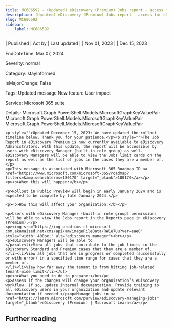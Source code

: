 ```yaml
---
title: MC686592 - (Updated) eDiscovery (Premium) Jobs report - access for eDiscovery Manager
description: (Updated) eDiscovery (Premium) Jobs report - access for eDiscovery Manager
slug: MC686592
sidebar:
    label: MC686592
---
```



| Published | Act by | Last updated |
| Nov 01, 2023 |  | Dec 15, 2023 |

EndDateTime: Mar 07, 2024

Severity: normal

Category: stayInformed

IsMajorChange: False

Tags: Updated message New feature User impact

Service: Microsoft 365 suite

Details: Microsoft.Graph.PowerShell.Models.MicrosoftGraphKeyValuePair Microsoft.Graph.PowerShell.Models.MicrosoftGraphKeyValuePair Microsoft.Graph.PowerShell.Models.MicrosoftGraphKeyValuePair

```
<p style="">Updated December 15, 2023: We have updated the rollout timeline below. Thank you for your patience.</p><p style="">The Job Report in eDiscovery Premium is now currently available to eDiscovery Administrators. With this update, the report will be accessible by users with eDiscovery Manager (built-in role group) as well. eDiscovery Managers will be able to view the Jobs limit cards on the report as well as the list of jobs in the cases they are a member of.</p>
<p>This message is associated with Microsoft 365 Roadmap ID <a href="https://www.microsoft.com/microsoft-365/roadmap?filters=&amp;searchterms=180170" target="_blank">180170</a></p>
<p><b>When this will happen:</b></p>

<p>Rollout in Public Preview will begin in early January 2024 and is expected to be complete by late January 2024.</p>

<p><b>How this will affect your organization:</b></p>

<p>Users with eDiscovery Manager (built-in role group) permissions will be able to view the Jobs report in the Reports page in eDiscovery (Premium).</p>
<p><img src="https://img-prod-cms-rt-microsoft-com.akamaized.net/cms/api/am/imageFileData/RW1e7Uu?ver=eae0" style="width: 400px;" alt="ediscovery manager"><br></p>
<p>eDiscovery Managers will be able to 
</p><ul><li>View all jobs that contribute to the job limits in the eDiscovery Standard and Premium cases that they are a member of.   
</li><li>View all jobs that are in progress or completed (successfully or with error) in a specified time range for cases that they are a member of.
</li><li>View how far away the tenant is from hitting job-related tenant-wide limit</li></ul>
<p><b>What you need to do to prepare:</b></p>
<p>Assess if the changes will change your organization’s eDiscovery workflow. If so, update internal documentation. Provide training to all eDiscovery users in your organization and update relevant documentation if needed.</p><p>Manage jobs in <a href="https://learn.microsoft.com/purview/ediscovery-managing-jobs" target="_blank">eDiscovery (Premium) | Microsoft Learn</a></p>
```

## Further reading
